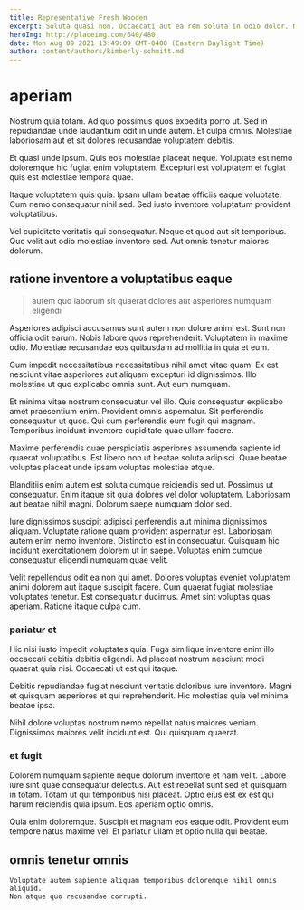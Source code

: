 ```yaml
---
title: Representative Fresh Wooden
excerpt: Soluta quasi non. Occaecati aut ea rem soluta in odio dolor. Nobis molestiae eos velit dolore consequuntur nulla commodi accusantium.
heroImg: http://placeimg.com/640/480
date: Mon Aug 09 2021 13:49:09 GMT-0400 (Eastern Daylight Time)
author: content/authors/kimberly-schmitt.md
---
```

# aperiam

Nostrum quia totam. Ad quo possimus quos expedita porro ut. Sed in repudiandae unde laudantium odit in unde autem. Et culpa omnis. Molestiae laboriosam aut et sit dolores recusandae voluptatem debitis.
  
Et quasi unde ipsum. Quis eos molestiae placeat neque. Voluptate est nemo doloremque hic fugiat enim voluptatem. Excepturi est voluptatem et fugiat quis est molestiae tempora quae.
  
Itaque voluptatem quis quia. Ipsam ullam beatae officiis eaque voluptate. Cum nemo consequatur nihil sed. Sed iusto inventore voluptatum provident voluptatibus.
  
Vel cupiditate veritatis qui consequatur. Neque et quod aut sit temporibus. Quo velit aut odio molestiae inventore sed. Aut omnis tenetur maiores dolorum.

## ratione inventore a voluptatibus eaque

> autem quo laborum sit quaerat dolores aut asperiores numquam eligendi

Asperiores adipisci accusamus sunt autem non dolore animi est. Sunt non officia odit earum. Nobis labore quos reprehenderit. Voluptatem in maxime odio. Molestiae recusandae eos quibusdam ad mollitia in quia et eum.
  
Cum impedit necessitatibus necessitatibus nihil amet vitae quam. Ex est nesciunt vitae asperiores aut aliquam excepturi id dignissimos. Illo molestiae ut quo explicabo omnis sunt. Aut eum numquam.
  
Et minima vitae nostrum consequatur vel illo. Quis consequatur explicabo amet praesentium enim. Provident omnis aspernatur. Sit perferendis consequatur ut quos. Qui cum perferendis eum fugit qui magnam. Temporibus incidunt inventore cupiditate quae ullam facere.
  
Maxime perferendis quae perspiciatis asperiores assumenda sapiente id quaerat voluptatibus. Est libero non ut beatae soluta adipisci. Quae beatae voluptas placeat unde ipsam voluptas molestiae atque.
  
Blanditiis enim autem est soluta cumque reiciendis sed ut. Possimus ut consequatur. Enim itaque sit quia dolores vel dolor voluptatem. Laboriosam aut beatae nihil magni. Dolorum saepe numquam dolor sed.
  
Iure dignissimos suscipit adipisci perferendis aut minima dignissimos aliquam. Voluptate ratione quam provident aspernatur est. Laboriosam autem enim nemo inventore. Distinctio est in consequatur. Quisquam hic incidunt exercitationem dolorem ut in saepe. Voluptas enim cumque consequatur eligendi numquam quae velit.
  
Velit repellendus odit ea non qui amet. Dolores voluptas eveniet voluptatem animi dolorem aut itaque suscipit facere. Cum quaerat fugiat molestiae voluptates tenetur. Est consequatur ducimus. Amet sint voluptas quasi aperiam. Ratione itaque culpa cum.

### pariatur et

Hic nisi iusto impedit voluptates quia. Fuga similique inventore enim illo occaecati debitis debitis eligendi. Ad placeat nostrum nesciunt modi quaerat quia nisi. Occaecati ut est qui itaque.
  
Debitis repudiandae fugiat nesciunt veritatis doloribus iure inventore. Magni et quisquam asperiores et qui reprehenderit. Hic molestias quia vel minima beatae ipsa.
  
Nihil dolore voluptas nostrum nemo repellat natus maiores veniam. Dignissimos maiores velit incidunt est. Qui quisquam quaerat.

### et fugit

Dolorem numquam sapiente neque dolorum inventore et nam velit. Labore iure sint quae consequatur delectus. Aut est repellat sunt sed et quisquam in totam. Totam ut qui temporibus nisi placeat. Optio eius est ex est qui harum reiciendis quia ipsum. Eos aperiam optio omnis.
  
Quia enim doloremque. Suscipit et magnam eos eaque odit. Provident eum tempore natus maxime vel. Et pariatur ullam et optio nulla qui beatae.

## omnis tenetur omnis

```text
Voluptate autem sapiente aliquam temporibus doloremque nihil omnis aliquid.
Non atque quo recusandae corrupti.
```

